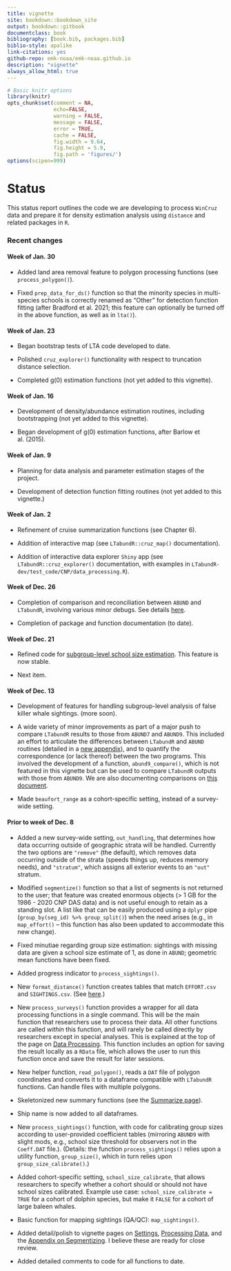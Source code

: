 ```yaml
--- 
title: vignette
site: bookdown::bookdown_site
output: bookdown::gitbook
documentclass: book
bibliography: [book.bib, packages.bib]
biblio-style: apalike
link-citations: yes
github-repo: emk-noaa/emk-noaa.github.io
description: "vignette"
always_allow_html: true
---
```



```r
# Basic knitr options
library(knitr)
opts_chunk$set(comment = NA, 
               echo=FALSE,
               warning = FALSE, 
               message = FALSE, 
               error = TRUE, 
               cache = FALSE,
               fig.width = 9.64,
               fig.height = 5.9,
               fig.path = 'figures/')
options(scipen=999)

```


# Status

This status report outlines the code we are developing to process `WinCruz` data and prepare it for density estimation analysis using `distance` and related packages in `R`.  

### Recent changes {-}

#### Week of Jan. 30 {-} 

- Added land area removal feature to polygon processing functions (see `process_polygon()`).  

- Fixed `prep_data_for_ds()` function so that the minority species in multi-species schools is correctly renamed as "Other" for detection function fitting (after Bradford et al. 2021; this feature can optionally be turned off in the above function, as well as in `lta()`).  


#### Week of Jan. 23 {-} 

- Began bootstrap tests of LTA code developed to date.  

- Polished `cruz_explorer()` functionality with respect to truncation distance selection.  

- Completed g(0) estimation functions (not yet added to this vignette). 


#### Week of Jan. 16 {-} 

- Development of density/abundance estimation routines, including bootstrapping (not yet added to this vignette).  

- Began development of g(0) estimation functions, after Barlow et al. (2015).


#### Week of Jan. 9 {-} 

- Planning for data analysis and parameter estimation stages of the project.  

- Development of detection function fitting routines (not yet added to this vignette.)  


#### Week of Jan. 2 {-}  

- Refinement of cruise summarization functions (see Chapter 6).   

- Addition of interactive map (see `LTabundR::cruz_map()` documentation).  

- Addition of interactive data explorer `Shiny` app (see `LTabundR::cruz_explorer()` documentation, with examples in `LTabundR-dev/test_code/CNP/data_processing.R`).  


#### Week of Dec. 26 {-}  

- Completion of comparison and reconciliation between `ABUND` and `LTabundR`, involving various minor debugs.  See details [here](https://docs.google.com/presentation/d/1Vv0Yb2_gk0cEC1OlXlm6ffL9ug99bYvkpLkczg6pb2Q/edit?usp=sharing).   

- Completion of package and function documentation (to date).


#### Week of Dec. 21 {-}  

- Refined code for [subgroup-level school size estimation](#subgroups).  This feature is now stable.  

- Next item.    


#### Week of Dec. 13 {-}  

- Development of features for handling subgroup-level analysis of false killer whale sightings.  (more soon). 

- A wide variety of minor improvements as part of a major push to compare `LTabundR` results to those from `ABUND7` and `ABUND9`.  This included an effort to articulate the differences between `LTabundR` and `ABUND` routines (detailed in a [new appendix](#abund9_compare)), and to quantify the correspondence (or lack thereof) between the two programs.  This involved the development of a function, `abund9_compare()`, which is not featured in this vignette but can be used to compare `LTabundR` outputs with those from `ABUND9`.  We are also documenting comparisons on [this document](https://docs.google.com/document/d/1_EZqzOnwSZZCitqTJFIbznGy2Njwbj1YOqMQcbcHI7k/edit?usp=sharing).  

- Made `beaufort_range` as a cohort-specific setting, instead of a survey-wide setting.  


#### Prior to week of Dec. 8 {-}

- Added a new survey-wide setting, `out_handling`, that determines how data occurring outside of geographic strata will be handled. Currently the two options are `"remove"` (the default), which removes data occurring outside of the strata (speeds things up, reduces memory needs), and `"stratum"`, which assigns all exterior events to an `"out"` stratum.  

- Modified `segmentize()` function so that a list of segments is not returned to the user; that feature was created enormous objects (> 1 GB for the 1986 - 2020 CNP DAS data) and is not useful enough to retain as a standing slot. A list like that can be easily produced using a `dplyr` pipe (`group_by(seg_id) %>% group_split()`) when the need arises (e.g., in `map_effort()` -- this function has also been updated to accommodate this new change).  

- Fixed minutiae regarding group size estimation: sightings with missing data are given a school size estimate of 1, as done in `ABUND`; geometric mean functions have been fixed.

- Added progress indicator to `process_sightings()`.  

- New `format_distance()` function creates tables that match `EFFORT.csv` and `SIGHTINGS.csv`.  (See [here](#df).)  

- New `process_surveys()` function provides a wrapper for all data processing functions in a single command. This will be the main function that researchers use to process their data. All other functions are called *within* this function, and will rarely be called directly by researchers except in special analyses. This is explained at the top of the page on [Data Processing](#processing). This function includes an option for saving the result locally as a `RData` file, which allows the user to run this function once and save the result for later sessions. 

- New helper function, `read_polygon()`, reads a `DAT` file of polygon coordinates and converts it to a dataframe compatible with `LTabundR` functions.  Can handle files with multiple polygons.  

- Skeletonized new summary functions (see the [Summarize page](#summarize)).      

- Ship name is now added to all dataframes.  

- New `process_sightings()` function, with code for calibrating group sizes according to user-provided coefficient tables (mirroring `ABUND9` with slight mods, e.g., school size threshold for observers not in the `Coeff.DAT` file.). (Details: the function `process_sightings()` relies upon a utility function, `group_size()`, which in turn relies upon `group_size_calibrate()`.)

- Added cohort-specific setting, `school_size_calibrate`, that allows researchers to specify whether a cohort should or should not have school sizes calibrated. Example use case: `school_size_calibrate = TRUE` for a cohort of dolphin species, but make it `FALSE` for a cohort of large baleen whales.  

- Basic function for mapping sightings (QA/QC): `map_sightings()`.  

- Added detail/polish to vignette pages on [Settings](#settings), [Processing Data](#processing), and the [Appendix on Segmentizing](#segmentizing). I believe these are ready for close review.    

- Added detailed comments to code for all functions to date.  






 
